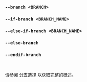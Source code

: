 ### `--branch <BRANCH>`
### `--if-branch <BRANCH_NAME>`
### `--else-if-branch <BRANCH_NAME>`
### `--else-branch`
### `--endif-branch`

<br />

请参阅 [分支选择](/zh/docs/explanation/branch-selection/) 以获取完整的概述。